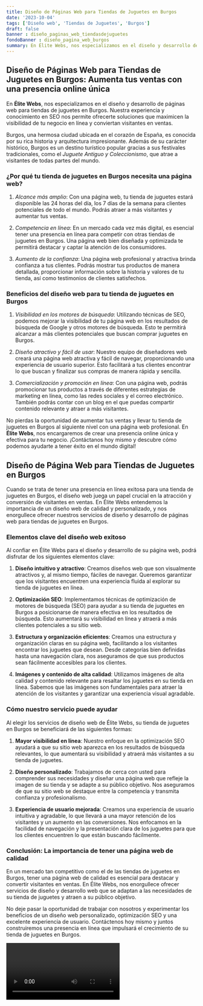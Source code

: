 ```yaml
---
title: Diseño de Páginas Web para Tiendas de Juguetes en Burgos
date: '2023-10-04'
tags: ['Diseño web', 'Tiendas de Juguetes', 'Burgos']
draft: false
banner : diseño_paginas_web_tiendasdejuguetes
fondoBanner : diseño_pagina_web_burgos
summary: En Élite Webs, nos especializamos en el diseño y desarrollo de páginas web para tiendas de juguetes en Burgos. Nuestra experiencia y conocimiento en SEO nos permite ofrecerte soluciones que maximicen la visibilidad de tu negocio en línea y conviertan visitantes en ventas. 
---
```


## Diseño de Páginas Web para Tiendas de Juguetes en Burgos: Aumenta tus ventas con una presencia online única

En **Élite Webs**, nos especializamos en el diseño y desarrollo de páginas web para tiendas de juguetes en Burgos. Nuestra experiencia y conocimiento en SEO nos permite ofrecerte soluciones que maximicen la visibilidad de tu negocio en línea y conviertan visitantes en ventas. 

Burgos, una hermosa ciudad ubicada en el corazón de España, es conocida por su rica historia y arquitectura impresionante. Además de su carácter histórico, Burgos es un destino turístico popular gracias a sus festivales tradicionales, como el *Juguete Antiguo y Coleccionismo*, que atrae a visitantes de todas partes del mundo. 

### ¿Por qué tu tienda de juguetes en Burgos necesita una página web?

1. *Alcance más amplio*: Con una página web, tu tienda de juguetes estará disponible las 24 horas del día, los 7 días de la semana para clientes potenciales de todo el mundo. Podrás atraer a más visitantes y aumentar tus ventas.

2. *Competencia en línea*: En un mercado cada vez más digital, es esencial tener una presencia en línea para competir con otras tiendas de juguetes en Burgos. Una página web bien diseñada y optimizada te permitirá destacar y captar la atención de los consumidores.

3. *Aumento de la confianza*: Una página web profesional y atractiva brinda confianza a tus clientes. Podrás mostrar tus productos de manera detallada, proporcionar información sobre la historia y valores de tu tienda, así como testimonios de clientes satisfechos.

### Beneficios del diseño web para tu tienda de juguetes en Burgos

1. *Visibilidad en los motores de búsqueda*: Utilizando técnicas de SEO, podemos mejorar la visibilidad de tu página web en los resultados de búsqueda de Google y otros motores de búsqueda. Esto te permitirá alcanzar a más clientes potenciales que buscan comprar juguetes en Burgos.

2. *Diseño atractivo y fácil de usar*: Nuestro equipo de diseñadores web creará una página web atractiva y fácil de navegar, proporcionando una experiencia de usuario superior. Esto facilitará a tus clientes encontrar lo que buscan y finalizar sus compras de manera rápida y sencilla.

3. *Comercialización y promoción en línea*: Con una página web, podrás promocionar tus productos a través de diferentes estrategias de marketing en línea, como las redes sociales y el correo electrónico. También podrás contar con un blog en el que puedas compartir contenido relevante y atraer a más visitantes.

No pierdas la oportunidad de aumentar tus ventas y llevar tu tienda de juguetes en Burgos al siguiente nivel con una página web profesional. En **Élite Webs**, nos encargaremos de crear una presencia online única y efectiva para tu negocio. ¡Contáctanos hoy mismo y descubre cómo podemos ayudarte a tener éxito en el mundo digital!

<GifSeo />

<Cta />

## Diseño de Página Web para Tiendas de Juguetes en Burgos

Cuando se trata de tener una presencia en línea exitosa para una tienda de juguetes en Burgos, el diseño web juega un papel crucial en la atracción y conversión de visitantes en ventas. En Élite Webs entendemos la importancia de un diseño web de calidad y personalizado, y nos enorgullece ofrecer nuestros servicios de diseño y desarrollo de páginas web para tiendas de juguetes en Burgos.

### Elementos clave del diseño web exitoso

Al confiar en Élite Webs para el diseño y desarrollo de su página web, podrá disfrutar de los siguientes elementos clave:

1. **Diseño intuitivo y atractivo**: Creamos diseños web que son visualmente atractivos y, al mismo tiempo, fáciles de navegar. Queremos garantizar que los visitantes encuentren una experiencia fluida al explorar su tienda de juguetes en línea.

2. **Optimización SEO**: Implementamos técnicas de optimización de motores de búsqueda (SEO) para ayudar a su tienda de juguetes en Burgos a posicionarse de manera efectiva en los resultados de búsqueda. Esto aumentará su visibilidad en línea y atraerá a más clientes potenciales a su sitio web.

3. **Estructura y organización eficientes**: Creamos una estructura y organización claras en su página web, facilitando a los visitantes encontrar los juguetes que desean. Desde categorías bien definidas hasta una navegación clara, nos aseguramos de que sus productos sean fácilmente accesibles para los clientes.

4. **Imágenes y contenido de alta calidad**: Utilizamos imágenes de alta calidad y contenido relevante para resaltar los juguetes en su tienda en línea. Sabemos que las imágenes son fundamentales para atraer la atención de los visitantes y garantizar una experiencia visual agradable.

### Cómo nuestro servicio puede ayudar

Al elegir los servicios de diseño web de Élite Webs, su tienda de juguetes en Burgos se beneficiará de las siguientes formas:

1. **Mayor visibilidad en línea**: Nuestro enfoque en la optimización SEO ayudará a que su sitio web aparezca en los resultados de búsqueda relevantes, lo que aumentará su visibilidad y atraerá más visitantes a su tienda de juguetes.

2. **Diseño personalizado**: Trabajamos de cerca con usted para comprender sus necesidades y diseñar una página web que refleje la imagen de su tienda y se adapte a su público objetivo. Nos aseguramos de que su sitio web se destaque entre la competencia y transmita confianza y profesionalismo.

3. **Experiencia de usuario mejorada**: Creamos una experiencia de usuario intuitiva y agradable, lo que llevará a una mayor retención de los visitantes y un aumento en las conversiones. Nos enfocamos en la facilidad de navegación y la presentación clara de los juguetes para que los clientes encuentren lo que están buscando fácilmente.

### Conclusión: La importancia de tener una página web de calidad

En un mercado tan competitivo como el de las tiendas de juguetes en Burgos, tener una página web de calidad es esencial para destacar y convertir visitantes en ventas. En Élite Webs, nos enorgullece ofrecer servicios de diseño y desarrollo web que se adaptan a las necesidades de su tienda de juguetes y atraen a su público objetivo.

No deje pasar la oportunidad de trabajar con nosotros y experimentar los beneficios de un diseño web personalizado, optimización SEO y una excelente experiencia de usuario. Contáctenos hoy mismo y juntos construiremos una presencia en línea que impulsará el crecimiento de su tienda de juguetes en Burgos.

<Video />

<CtaBot job='Tiendas de Juguetes' city='Burgos'/>

<Gmaps query='Burgos+españa+maps' />